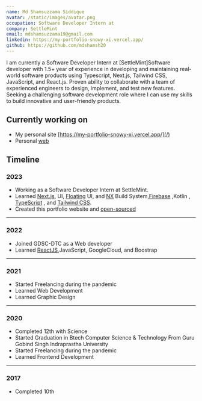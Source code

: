 ```yaml
---
name: Md Shamsuzzama Siddique
avatar: /static/images/avatar.png
occupation: Software Developer Intern at
company: SettleMint
email: mdshamsuzzama19@gmail.com
linkedin: https://my-portfolio-snowy-xi.vercel.app/
github: https://github.com/mdshamsh20
---
```


I am currently a Software Developer Intern at [SettleMint]Software developer with 1.5+ year of experience in developing and maintaining real-world software products using Typescript,
Next.js, Tailwind CSS, JavaScript, and React.js. Proven ability to collaborate with a team of experienced engineers to design,
implement, and test new features. Seeking a challenging software development role where I can use my skills to build
innovative and user-friendly products.

## Currently working on

- My personal site [https://my-portfolio-snowy-xi.vercel.app/](/)
- Personal [web](https://linktr.ee/mdshamsuzzama) 
## Timeline

### 2023
- Working as a Software Developer Intern at SettleMint.
- Learned [Next.js](https://nextjs.org/), UI, [Floating](https://floating-ui.com/) UI, and [NX](https://nx.dev/) Build System,[Firebase](https://firebase.google.com/) ,Kotlin , [TypeScript](https://www.typescriptlang.org/) , and [Tailwind CSS](https://tailwindcss.com/).
- Created this portfolio website and [open-sourced](https://my-portfolio-snowy-xi.vercel.app/)


---

### 2022
- Joined GDSC-DTC as a Web developer
- Learned [ReactJS](https://reactjs.org/),JavaScript, GoogleCloud, and Boostrap

---

### 2021

- Started Freelancing during the pandemic
- Learned Web Development
- Learned Graphic Design

---

### 2020

- Completed 12th with Science
- Started Graduation in Btech Computer Science & Technology From Guru Gobind Singh Indraprastha University
- Started Freelancing during the pandemic
- Learned Frontend Development


---

### 2017

- Completed 10th 
